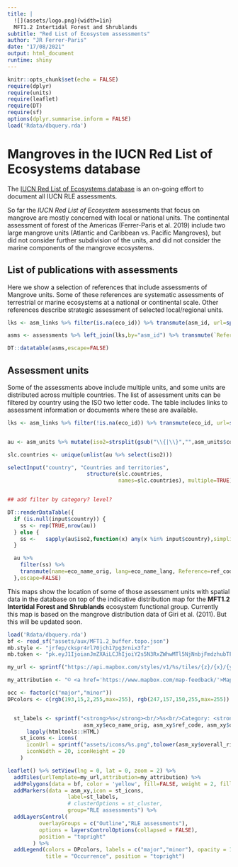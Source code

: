```yaml
---
title: |
  ![](assets/logo.png){width=1in}
  MFT1.2 Intertidal Forest and Shrublands
subtitle: "Red List of Ecosystem assessments"
author: "JR Ferrer-Paris"
date: "17/08/2021"
output: html_document
runtime: shiny
---
```


```r
knitr::opts_chunk$set(echo = FALSE)
require(dplyr)
require(units)
require(leaflet)
require(DT)
require(sf)
options(dplyr.summarise.inform = FALSE)
load('Rdata/dbquery.rda')
```

# Mangroves in the IUCN Red List of Ecosystems database

The [IUCN Red List of Ecosystems database](https://assessments.iucnrle.org) is an on-going effort to document all IUCN RLE assessments.

So far the *IUCN Red List of Ecosystem* assessments that focus on mangrove are mostly concerned with local or national units. The continental assessment of forest of the Americas (Ferrer-Paris et al. 2019) include two large mangrove units (Atlantic and Caribbean vs. Pacific Mangroves), but did not consider further subdivision of the units, and did not consider the marine components of the mangrove ecosystems.


## List of publications with assessments

Here we show a selection of references that include assessments of Mangrove units. Some of these references are systematic assessments of terrestrial or marine ecosystems at a national or continental scale. Other references describe strategic assessment of selected local/regional units.

```r
lks <- asm_links %>% filter(is.na(eco_id)) %>% transmute(asm_id, url=sprintf("<a href='%s' target='_blank'>%s</a>",URLdecode(url),url_description)) %>% group_by(asm_id) %>% summarise(links=paste(url,collapse=" :: "))

asms <- assessments %>% left_join(lks,by="asm_id") %>% transmute(`Reference`=ref_code,`Assessment`=name,`Protocol`=assessment_protocol_code,`Link`=links)

DT::datatable(asms,escape=FALSE)
```

## Assessment units
Some of the assessments above include multiple units, and some units are distributed across multiple countries. The list of assessment units can be filtered by country using the ISO two letter code. The table includes links to assessment information or documents where these are available.

```r

lks <- asm_links %>% filter(!is.na(eco_id)) %>% transmute(eco_id, url=sprintf("<a href='%s' target='_blank'>%s</a>", URLdecode(url), url_description)) %>% group_by(eco_id) %>% summarise(links=paste(url, collapse=" :: "))


au <- asm_units %>% mutate(iso2=strsplit(gsub("\\{|\\}","",asm_units$countries),",")) %>% left_join(lks,by='eco_id')

slc.countries <- unique(unlist(au %>% select(iso2)))

selectInput("country", "Countries and territories",
                         structure(slc.countries,
                                   names=slc.countries), multiple=TRUE)


## add filter by category? level?

DT::renderDataTable({
  if (is.null(input$country)) {
    ss <- rep(TRUE,nrow(au))
  } else {
    ss <-   sapply(au$iso2,function(x) any(x %in% input$country),simplify=T)
  }

  au %>%
    filter(ss) %>%
    transmute(name=eco_name_orig, lang=eco_name_lang, Reference=ref_code, level, category=overall_risk_category, bounds=risk_category_bounds, links)
  },escape=FALSE)
```

This maps show the location of some of those assessment units with spatial data in the database on top of the indicative distribution map for the **MFT1.2 Intertidal Forest and Shrublands** ecosystem functional group. Currently this map is based on the mangrove distribution data of Giri et al. (2011). But this will be updated soon.


```r
load('Rdata/dbquery.rda')
bf <- read_sf("assets/aux/MFT1.2_buffer.topo.json")
mb.style <- "jrfep/ckspr4rl70jch17pg3rnix3fz"
mb.token <- "pk.eyJ1IjoianJmZXAiLCJhIjoiY2s5N3RxZWhwMTl5NjNnbjFmdzhubTFjdiJ9.KFBzgxBPjKnERRfR9awR_g"

my_url <- sprintf("https://api.mapbox.com/styles/v1/%s/tiles/{z}/{x}/{y}?access_token=%s",mb.style,mb.token)

my_attribution <- "© <a href='https://www.mapbox.com/map-feedback/'>Mapbox</a> CC-BY-4.0 <a href='https://global-ecosystems.org/explore/groups/MFT1.2'>IUCN Global Ecosystem Typology</a>"

occ <- factor(c("major","minor"))
DPcolors <- c(rgb(193,15,2,255,max=255), rgb(247,157,150,255,max=255))


  st_labels <- sprintf("<strong>%s</strong><br/>%s<br/>Category: <strong>%s</strong>",
                        asm_xy$eco_name_orig, asm_xy$ref_code, asm_xy$overall_risk_category ) %>%
      lapply(htmltools::HTML)
    st_icons <- icons(
      iconUrl = sprintf("assets/icons/%s.png",tolower(asm_xy$overall_risk_category)),
      iconWidth = 20, iconHeight = 20
    )

leaflet() %>% setView(lng = 0, lat = 0, zoom = 2) %>%
  addTiles(urlTemplate=my_url,attribution=my_attribution) %>%
  addPolygons(data = bf, color = 'yellow', fill=FALSE, weight = 2, fillOpacity = 0.15, group='Outline') %>%
  addMarkers(data = asm_xy,icon = st_icons,
                   label=st_labels,
                   # clusterOptions = st_cluster,
                   group="RLE assessments") %>%
  addLayersControl(
          overlayGroups = c("Outline","RLE assessments"),
          options = layersControlOptions(collapsed = FALSE),
          position = "topright"
        ) %>%
  addLegend(colors = DPcolors, labels = c("major","minor"), opacity = 1.0,
            title = "Occurrence", position = "topright")
```
